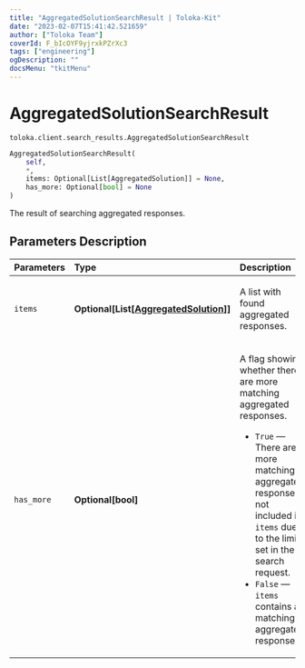 ```yaml
---
title: "AggregatedSolutionSearchResult | Toloka-Kit"
date: "2023-02-07T15:41:42.521659"
author: ["Toloka Team"]
coverId: F_bIcOYF9yjrxkPZrXc3
tags: ["engineering"]
ogDescription: ""
docsMenu: "tkitMenu"
---
```


# AggregatedSolutionSearchResult
`toloka.client.search_results.AggregatedSolutionSearchResult`

```python
AggregatedSolutionSearchResult(
    self,
    *,
    items: Optional[List[AggregatedSolution]] = None,
    has_more: Optional[bool] = None
)
```

The result of searching aggregated responses.

## Parameters Description

| Parameters | Type | Description |
| :----------| :----| :-----------|
`items`|**Optional\[List\[[AggregatedSolution](/docs-new/toloka-kit/reference/toloka.client.aggregation.AggregatedSolution)\]\]**|<p>A list with found aggregated responses.</p>
`has_more`|**Optional\[bool\]**|<p>A flag showing whether there are more matching aggregated responses.</p> <ul> <li>`True` — There are more matching aggregated responses, not included in `items` due to the limit set in the search request.</li> <li>`False` — `items` contains all matching aggregated responses.</li> </ul>
